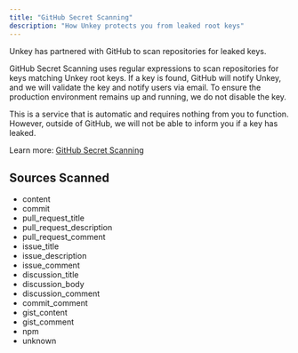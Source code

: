 ```yaml
---
title: "GitHub Secret Scanning"
description: "How Unkey protects you from leaked root keys"
---
```


Unkey has partnered with GitHub to scan repositories for leaked keys.

GitHub Secret Scanning uses regular expressions to scan repositories for keys matching Unkey root keys. If a key is found, GitHub will notify Unkey, and we will validate the key and notify users via email. To ensure the production environment remains up and running, we do not disable the key.

This is a service that is automatic and requires nothing from you to function. However, outside of GitHub, we will not be able to inform you if a key has leaked.

Learn more: [GitHub Secret Scanning](https://docs.github.com/en/code-security/secret-scanning) 

## Sources Scanned

- content
- commit
- pull_request_title
- pull_request_description
- pull_request_comment
- issue_title
- issue_description
- issue_comment
- discussion_title
- discussion_body
- discussion_comment
- commit_comment
- gist_content
- gist_comment
- npm
- unknown



